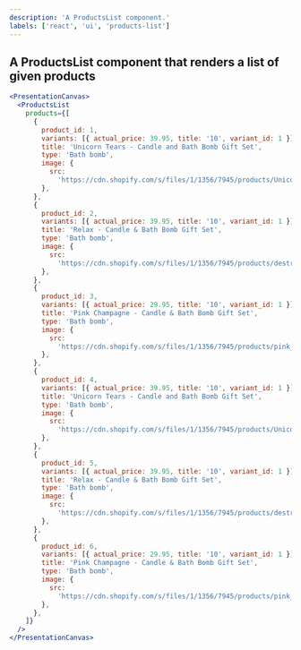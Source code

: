 ```yaml
---
description: 'A ProductsList component.'
labels: ['react', 'ui', 'products-list']
---
```



## A ProductsList component that renders a list of given products

```jsx live
<PresentationCanvas>
  <ProductsList
    products={[
      {
        product_id: 1,
        variants: [{ actual_price: 39.95, title: '10', variant_id: 1 }],
        title: 'Unicorn Tears - Candle and Bath Bomb Gift Set',
        type: 'Bath bomb',
        image: {
          src:
            'https://cdn.shopify.com/s/files/1/1356/7945/products/Unicorn_Tears_relaunch_Bundle_Comp_3eb3e0a2-8b20-4c1d-9bf3-3d07230e7484.png?v=1592829644',
        },
      },
      {
        product_id: 2,
        variants: [{ actual_price: 39.95, title: '10', variant_id: 1 }],
        title: 'Relax - Candle & Bath Bomb Gift Set',
        type: 'Bath bomb',
        image: {
          src:
            'https://cdn.shopify.com/s/files/1/1356/7945/products/destress_productshot_bundle_3_grande_0000_Relax.png?v=1492822138',
        },
      },
      {
        product_id: 3,
        variants: [{ actual_price: 29.95, title: '10', variant_id: 1 }],
        title: 'Pink Champagne - Candle & Bath Bomb Gift Set',
        type: 'Bath bomb',
        image: {
          src:
            'https://cdn.shopify.com/s/files/1/1356/7945/products/pink_champagne_bundle_a843c22c-ed08-4ca8-80d8-40dc892ca757.png?v=1492822021',
        },
      },
      {
        product_id: 4,
        variants: [{ actual_price: 39.95, title: '10', variant_id: 1 }],
        title: 'Unicorn Tears - Candle and Bath Bomb Gift Set',
        type: 'Bath bomb',
        image: {
          src:
            'https://cdn.shopify.com/s/files/1/1356/7945/products/Unicorn_Tears_relaunch_Bundle_Comp_3eb3e0a2-8b20-4c1d-9bf3-3d07230e7484.png?v=1592829644',
        },
      },
      {
        product_id: 5,
        variants: [{ actual_price: 39.95, title: '10', variant_id: 1 }],
        title: 'Relax - Candle & Bath Bomb Gift Set',
        type: 'Bath bomb',
        image: {
          src:
            'https://cdn.shopify.com/s/files/1/1356/7945/products/destress_productshot_bundle_3_grande_0000_Relax.png?v=1492822138',
        },
      },
      {
        product_id: 6,
        variants: [{ actual_price: 29.95, title: '10', variant_id: 1 }],
        title: 'Pink Champagne - Candle & Bath Bomb Gift Set',
        type: 'Bath bomb',
        image: {
          src:
            'https://cdn.shopify.com/s/files/1/1356/7945/products/pink_champagne_bundle_a843c22c-ed08-4ca8-80d8-40dc892ca757.png?v=1492822021',
        },
      },
    ]}
  />
</PresentationCanvas>
```
